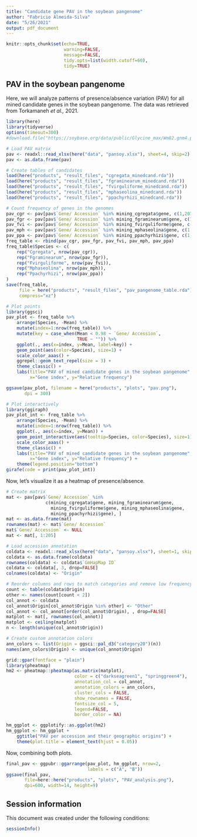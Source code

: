 ```yaml
---
title: "Candidate gene PAV in the soybean pangenome"
author: "Fabricio Almeida-Silva"
date: "5/26/2021"
output: pdf_document
---
```


```r
knitr::opts_chunk$set(echo=TRUE,
                      warning=FALSE, 
                      message=FALSE,
                      tidy.opts=list(width.cutoff=60),
                      tidy=TRUE)
```

## PAV in the soybean pangenome

Here, we will analyze patterns of presence/absence variation (PAV) for all mined candidate genes in the soybean pangenome. The data was retrieved from Torkamaneh *et al.,* 2021.

```r
library(here)
library(tidyverse)
options(timeout=300)
#download.file("https://soybase.org/data/public/Glycine_max/Wm82.gnm4.pan.W46N/glyma.Wm82.gnm4.pan.W46N.PanSoy_supp_tables.xlsx", destfile = here("data", "pansoy.xlsx"))

# Load PAV matrix
pav <- readxl::read_xlsx(here("data", "pansoy.xlsx"), sheet=4, skip=2)
pav <- as.data.frame(pav)

# Create tables of candidates
load(here("products", "result_files", "cgregata_minedcand.rda"))
load(here("products", "result_files", "fgraminearum_minedcand.rda"))
load(here("products", "result_files", "fvirguliforme_minedcand.rda"))
load(here("products", "result_files", "mphaseolina_minedcand.rda"))
load(here("products", "result_files", "ppachyrhizi_minedcand.rda"))

# Count frequency of genes in the genomes
pav_cgr <- pav[pav$`Gene/ Accession` %in% mining_cgregata$gene, c(1,207)]
pav_fgr <- pav[pav$`Gene/ Accession` %in% mining_fgraminearum$gene, c(1,207)]
pav_fvi <- pav[pav$`Gene/ Accession` %in% mining_fvirguliforme$gene, c(1,207)]
pav_mph <- pav[pav$`Gene/ Accession` %in% mining_mphaseolina$gene, c(1,207)]
pav_ppa <- pav[pav$`Gene/ Accession` %in% mining_ppachyrhizi$gene, c(1,207)]
freq_table <- rbind(pav_cgr, pav_fgr, pav_fvi, pav_mph, pav_ppa)
freq_table$Species <- c(
    rep("Cgregata", nrow(pav_cgr)),
    rep("Fgraminearum", nrow(pav_fgr)),
    rep("Fvirguliforme", nrow(pav_fvi)),
    rep("Mphaseolina", nrow(pav_mph)),
    rep("Ppachyrhizi", nrow(pav_ppa))
)
save(freq_table, 
     file = here("products", "result_files", "pav_pangenome_table.rda"),
     compress="xz")

# Plot points
library(ggsci)
pav_plot <- freq_table %>%
    arrange(Species, -Mean) %>%
    mutate(index=1:nrow(freq_table)) %>%
    mutate(key = case_when(Mean < 0.98 ~ `Gene/ Accession`,
                           TRUE ~ "")) %>%
    ggplot(., aes(x=index, y=Mean, label=key)) +
    geom_point(aes(color=Species), size=1) +
    scale_color_aaas() +
    ggrepel::geom_text_repel(size = 3) +
    theme_classic() +
    labs(title="PAV of mined candidate genes in the soybean pangenome",
         x="Gene index", y="Relative frequency")

ggsave(pav_plot, filename = here("products", "plots", "pav.png"),
       dpi = 300)    

# Plot interactively
library(ggiraph)
pav_plot_int <- freq_table %>%
    arrange(Species, -Mean) %>%
    mutate(index=1:nrow(freq_table)) %>%
    ggplot(., aes(x=index, y=Mean)) +
    geom_point_interactive(aes(tooltip=Species, color=Species), size=1) +
    scale_color_aaas() +
    theme_classic() +
    labs(title="PAV of mined candidate genes in the soybean pangenome",
         x="Gene index", y="Relative frequency") +
    theme(legend.position="bottom")
girafe(code = print(pav_plot_int))
```

Now, let's visualize it as a heatmap of presence/absence.

```r
# Create matrix
mat <- pav[pav$`Gene/ Accession` %in% 
               c(mining_cgregata$gene, mining_fgraminearum$gene,
                 mining_fvirguliforme$gene, mining_mphaseolina$gene,
                 mining_ppachyrhizi$gene), ]
mat <- as.data.frame(mat)
rownames(mat) <- mat$`Gene/ Accession`
mat$`Gene/ Accession` <- NULL
mat <- mat[, 1:205]

# Load accession annotation
coldata <- readxl::read_xlsx(here("data", "pansoy.xlsx"), sheet=1, skip=2)
coldata <- as.data.frame(coldata)
rownames(coldata) <- coldata$`GmHapMap ID`
coldata <- coldata[, 3, drop=FALSE]
colnames(coldata) <- "Origin"

# Reorder columns and rows to match categories and remove low frequency countries
count <- table(coldata$Origin)
other <- names(count[count < 2])
col_annot <- coldata
col_annot$Origin[col_annot$Origin %in% other] <- "Other"
col_annot <- col_annot[order(col_annot$Origin), , drop=FALSE]
matplot <- mat[, rownames(col_annot)]
matplot <- ceiling(matplot)
n <- length(unique(col_annot$Origin))

# Create custom annotation colors
ann_colors <- list(Origin = ggsci::pal_d3("category20")(n))
names(ann_colors$Origin) <- unique(col_annot$Origin)

grid::gpar(fontface = "plain")
library(pheatmap)
hm2 <- pheatmap::pheatmap(as.matrix(matplot), 
                          color = c("darkseagreen1", "springgreen4"),
                          annotation_col = col_annot, 
                          annotation_colors = ann_colors,
                          cluster_cols = FALSE,
                          show_rownames = FALSE, 
                          fontsize_col = 5,
                          legend=FALSE,
                          border_color = NA)

hm_ggplot <- ggplotify::as.ggplot(hm2)
hm_ggplot <- hm_ggplot + 
    ggtitle("PAV per accession and their geographic origins") +
    theme(plot.title = element_text(hjust = 0.05))
```

Now, combining both plots.

```r
final_pav <- ggpubr::ggarrange(pav_plot, hm_ggplot, nrow=2, 
                               labels = c("A", "B"))
ggsave(final_pav,
       file=here::here("products", "plots", "PAV_analysis.png"),
       dpi=600, width=14, height=9)
```

## Session information

This document was created under the following conditions:

```r
sessionInfo()
```
